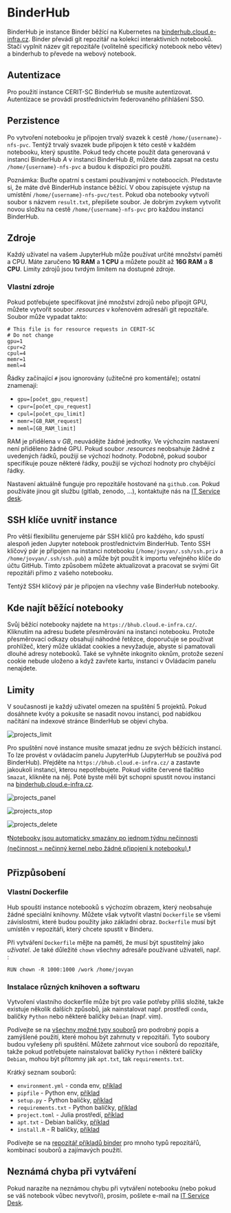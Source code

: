 # BinderHub

BinderHub je instance Binder běžící na Kubernetes na [binderhub.cloud.e-infra.cz](https://binderhub.cloud.e-infra.cz/). Binder převádí git repozitář na kolekci interaktivních notebooků. Stačí vyplnit název git repozitáře (volitelně specifický notebook nebo větev) a binderhub to převede na webový notebook.

## Autentizace
Pro použití instance CERIT-SC BinderHub se musíte autentizovat. Autentizace se provádí prostřednictvím federovaného přihlášení SSO.

## Perzistence
Po vytvoření notebooku je připojen trvalý svazek k cestě `/home/{username}-nfs-pvc`. Tentýž trvalý svazek bude připojen k této cestě v každém notebooku, který spustíte. Pokud tedy chcete použít data generovaná v instanci BinderHub *A* v instanci BinderHub *B*, můžete data zapsat na cestu `/home/{username}-nfs-pvc` a budou k dispozici pro použití.

Poznámka: Buďte opatrní s cestami používanými v noteboocích. Představte si, že máte dvě BinderHub instance běžící. V obou zapisujete výstup na umístění `/home/{username}-nfs-pvc/test`. Pokud oba notebooky vytvoří soubor s názvem `result.txt`, přepíšete soubor. Je dobrým zvykem vytvořit novou složku na cestě `/home/{username}-nfs-pvc` pro každou instanci BinderHub.

## Zdroje
Každý uživatel na vašem JupyterHub může používat určité množství paměti a CPU. Máte zaručeno **1G RAM** a **1 CPU** a můžete použít až **16G RAM** a **8 CPU**. Limity zdrojů jsou tvrdým limitem na dostupné zdroje.

### Vlastní zdroje
Pokud potřebujete specifikovat jiné množství zdrojů nebo připojit GPU, můžete vytvořit soubor *.resources* v kořenovém adresáři git repozitáře. Soubor může vypadat takto:
```
# This file is for resource requests in CERIT-SC
# Do not change
gpu=1
cpur=2
cpul=4
memr=1
meml=4
```

Řádky začínající `#` jsou ignorovány (užitečné pro komentáře); ostatní znamenají:
- `gpu=[počet_gpu_request]`
- `cpur=[počet_cpu_request]`
- `cpul=[počet_cpu_limit]`
- `memr=[GB_RAM_request]`
- `meml=[GB_RAM_limit]`

RAM je přidělena v *GB*, neuvádějte žádné jednotky. Ve výchozím nastavení není přiděleno žádné GPU. Pokud soubor *.resources* neobsahuje žádné z uvedených řádků, použijí se výchozí hodnoty. Podobně, pokud soubor specifikuje pouze některé řádky, použijí se výchozí hodnoty pro chybějící řádky.

Nastavení aktuálně funguje pro repozitáře hostované na `github.com`. Pokud používáte jinou git službu (gitlab, zenodo, ...), kontaktujte nás na <a href="mailto:k8s@ics.muni.cz">IT Service desk</a>.

## SSH klíče uvnitř instance
Pro větší flexibilitu generujeme pár SSH klíčů pro každého, kdo spustí alespoň jeden Jupyter notebook prostřednictvím BinderHub. Tento SSH klíčový pár je připojen na instanci notebooku (`/home/jovyan/.ssh/ssh.priv` a `/home/jovyan/.ssh/ssh.pub`) a může být použit k importu veřejného klíče do účtu GitHub. Tímto způsobem můžete aktualizovat a pracovat se svými Git repozitáři přímo z vašeho notebooku.

Tentýž SSH klíčový pár je připojen na všechny vaše BinderHub notebooky.

## Kde najít běžící notebooky
Svůj běžící notebooky najdete na `https://bhub.cloud.e-infra.cz/`. Kliknutím na adresu budete přesměrováni na instanci notebooku. Protože přesměrovací odkazy obsahují náhodné řetězce, doporučuje se používat prohlížeč, který může ukládat cookies a nevyžaduje, abyste si pamatovali dlouhé adresy notebooků. Také se vyhněte inkognito oknům, protože sezení cookie nebude uloženo a když zavřete kartu, instanci v Ovládacím panelu nenajdete.

## Limity
V současnosti je každý uživatel omezen na spuštění 5 projektů. Pokud dosáhnete kvóty a pokusíte se nasadit novou instanci, pod nabídkou načítání na indexové stránce BinderHub se objeví chyba.

![projects_limit](/img/ceritsc/apps/binderhub/limit.png)

Pro spuštění nové instance musíte smazat jednu ze svých běžících instancí. To lze provést v ovládacím panelu JupyterHub (JupyterHub se používá pod BinderHub). Přejděte na `https://bhub.cloud.e-infra.cz/` a zastavte jakoukoli instanci, kterou nepotřebujete. Pokud vidíte červené tlačítko `Smazat`, klikněte na něj. Poté byste měli být schopni spustit novou instanci na [binderhub.cloud.e-infra.cz](https://binderhub.cloud.e-infra.cz/).

![projects_panel](/img/ceritsc/apps/binderhub/hubpanel.png)

![projects_stop](/img/ceritsc/apps/binderhub/stop.png)

![projects_delete](/img/ceritsc/apps/binderhub/delete.png)

❗️<ins>Notebooky jsou automaticky smazány po jednom týdnu nečinnosti (nečinnost = nečinný kernel nebo žádné připojení k notebooku).</ins>❗️

## Přizpůsobení
### Vlastní Dockerfile
Hub spouští instance notebooků s výchozím obrazem, který neobsahuje žádné speciální knihovny. Můžete však vytvořit vlastní `Dockerfile` se všemi závislostmi, které budou použity jako základní obraz. `Dockerfile` musí být umístěn v repozitáři, který chcete spustit v Binderu.

Při vytváření `Dockerfile` mějte na paměti, že musí být spustitelný jako *uživatel*. Je také důležité `chown` všechny adresáře používané uživateli, např. :
```
RUN chown -R 1000:1000 /work /home/jovyan
```

### Instalace různých knihoven a softwaru
Vytvoření vlastního dockerfile může být pro vaše potřeby příliš složité, takže existuje několik dalších způsobů, jak nainstalovat např. prostředí `conda`, balíčky `Python` nebo některé balíčky `Debian` (např. vim).


Podívejte se na [všechny možné typy souborů](https://repo2docker.readthedocs.io/en/latest/config_files.html) pro podrobný popis a zamýšlené použití, které mohou být zahrnuty v repozitáři. Tyto soubory budou vyřešeny při spuštění. Můžete zahrnout více souborů do repozitáře, takže pokud potřebujete nainstalovat balíčky `Python` i některé balíčky `Debian`, mohou být přítomny jak `apt.txt`, tak `requirements.txt`.

Krátký seznam souborů:
- `environment.yml` - conda env, [příklad](https://github.com/binder-examples/python-conda_pip/tree/3b7126f39253f92bb13ce7ea155fd8a121082afe)
- `pipfile` - Python env, [příklad](https://github.com/binder-examples/pipfile)
- `setup.py` - Python balíčky, [příklad](https://github.com/binder-examples/setup.py)
- `requirements.txt` - Python balíčky, [příklad](https://github.com/binder-examples/requirements)
- `project.toml` - Julia prostředí, [příklad](https://github.com/binder-examples/demo-julia)
- `apt.txt` - Debian balíčky, [příklad](https://github.com/binder-examples/apt_install)
- `install.R` - R balíčky, [příklad](https://github.com/binder-examples/r)

Podívejte se na [repozitář příkladů binder](https://github.com/orgs/binder-examples/repositories?page=1&type=all) pro mnoho typů repozitářů, kombinací souborů a zajímavých použití.

## Neznámá chyba při vytváření
Pokud narazíte na neznámou chybu při vytváření notebooku (nebo pokud se váš notebook vůbec nevytvoří), prosím, pošlete e-mail na <a href="mailto:k8s@ics.muni.cz">IT Service Desk</a>.
